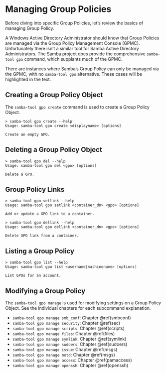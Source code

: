 # Managing Group Policies {#manage}

Before diving into specific Group Policies, let's review the basics of managing Group Policy.

A Windows Active Directory Administrator should know that Group Policies are managed via the Group Policy Management Console (GPMC). Unfortunately there isn't a similar tool for Samba Active Directory Administrators. The Samba project does provide the comprehensive `samba-tool gpo` command, which supplants much of the GPMC.

There are instances where Samba's Group Policy can only be managed via the GPMC, with no `samba-tool gpo` alternative. These cases will be highlighted in the text.

## Creating a Group Policy Object {#gpcreate}

The `samba-tool gpo create` command is used to create a Group Policy Object.

```
> samba-tool gpo create --help
Usage: samba-tool gpo create <displayname> [options]

Create an empty GPO.
```

## Deleting a Group Policy Object {#gpdelete}

```
> samba-tool gpo del --help
Usage: samba-tool gpo del <gpo> [options]

Delete a GPO.
```

## Group Policy Links {#gplink}

```
> samba-tool gpo setlink --help
Usage: samba-tool gpo setlink <container_dn> <gpo> [options]

Add or update a GPO link to a container.
```

```
> samba-tool gpo dellink --help
Usage: samba-tool gpo dellink <container_dn> <gpo> [options]

Delete GPO link from a container.
```

## Listing a Group Policy {#gplist}

```
> samba-tool gpo list --help
Usage: samba-tool gpo list <username|machinename> [options]

List GPOs for an account.
```

## Modifying a Group Policy {#gpmodify}

The `samba-tool gpo manage` is used for modifying settings on a Group Policy Object. See the individual chapters for each subcommand explanation.

* `samba-tool gpo manage smb_conf`: Chapter \@ref(smbconf)
* `samba-tool gpo manage security`: Chapter \@ref(sec)
* `samba-tool gpo manage scripts`: Chapter \@ref(scripts)
* `samba-tool gpo manage files`: Chapter \@ref(files)
* `samba-tool gpo manage symlink`: Chapter \@ref(symlink)
* `samba-tool gpo manage sudoers`: Chapter \@ref(sudoers)
* `samba-tool gpo manage issue`: Chapter \@ref(msgs)
* `samba-tool gpo manage motd`: Chapter \@ref(msgs)
* `samba-tool gpo manage access`: Chapter \@ref(pamaccess)
* `samba-tool gpo manage openssh`: Chapter \@ref(openssh)
